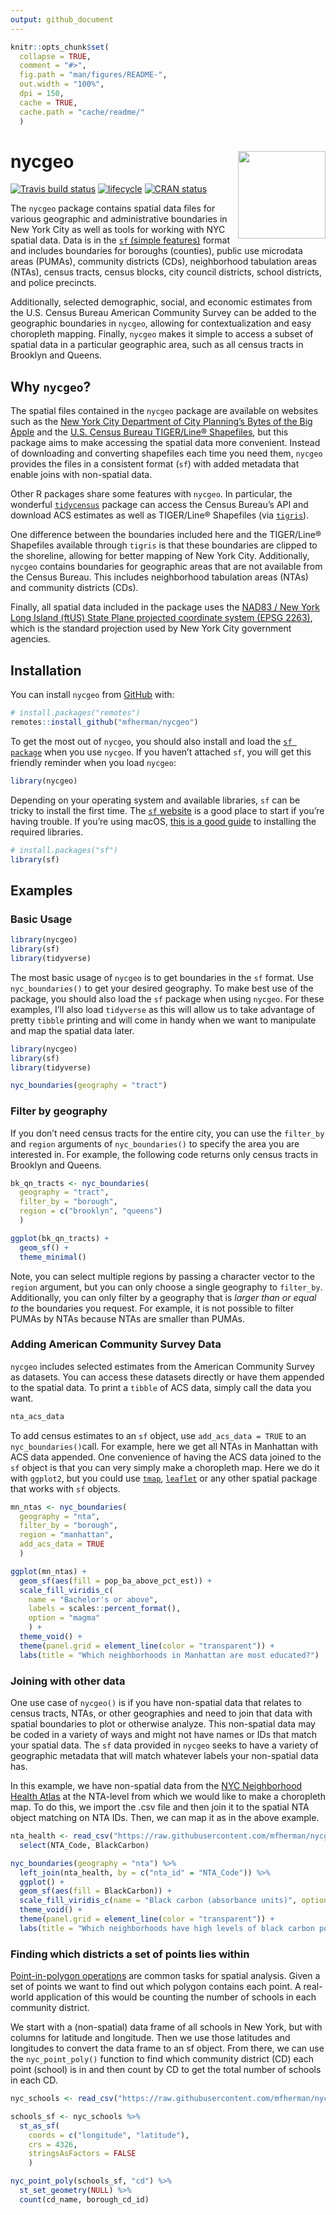 ```yaml
---
output: github_document
---
```


<!-- README.md is generated from README.Rmd. Please edit that file -->

```r
knitr::opts_chunk$set(
  collapse = TRUE,
  comment = "#>",
  fig.path = "man/figures/README-",
  out.width = "100%",
  dpi = 150,
  cache = TRUE,
  cache.path = "cache/readme/"
  )
```
# nycgeo <img src="man/figures/logo.png" align="right" alt="" width="140" />

[![Travis build status](https://travis-ci.org/mfherman/nycgeo.svg?branch=master)](https://travis-ci.org/mfherman/nycgeo)
[![lifecycle](https://img.shields.io/badge/lifecycle-experimental-orange.svg)](https://www.tidyverse.org/lifecycle/#experimental)
[![CRAN status](https://www.r-pkg.org/badges/version/nycgeo)](https://cran.r-project.org/package=nycgeo)

The `nycgeo` package contains spatial data files for various geographic and administrative boundaries in New York City as well as tools for working with NYC spatial data. Data is in the [`sf` (simple features)](https://r-spatial.github.io/sf/) format and includes boundaries for boroughs (counties), public use microdata areas (PUMAs), community districts (CDs), neighborhood tabulation areas (NTAs), census tracts, census blocks, city council districts, school districts, and police precincts.

Additionally, selected demographic, social, and economic estimates from the U.S. Census Bureau American Community Survey can be added to the geographic boundaries in `nycgeo`, allowing for contextualization and easy choropleth mapping. Finally, `nycgeo` makes it simple to access a subset of spatial data in a particular geographic area, such as all census tracts in Brooklyn and Queens.

## Why `nycgeo`?

The spatial files contained in the `nycgeo` package are available on websites such as the [New York City Department of City Planning's Bytes of the Big Apple](https://www1.nyc.gov/site/planning/data-maps/open-data.page#district_political) and the [U.S. Census Bureau TIGER/Line® Shapefiles](https://www.census.gov/geo/maps-data/data/tiger-line.html), but this package aims to make accessing the spatial data more convenient. Instead of downloading and converting shapefiles each time you need them, `nycgeo` provides the files in a consistent format (`sf`) with added metadata that enable joins with non-spatial data.

Other R packages share some features with `nycgeo`. In particular, the wonderful [`tidycensus`](https://walkerke.github.io/tidycensus/) package can access the Census Bureau's API and download ACS estimates as well as TIGER/Line® Shapefiles (via [`tigris`](https://github.com/walkerke/tigris)). 

One difference between the boundaries included here and the TIGER/Line® Shapefiles available through `tigris` is that these boundaries are clipped to the shoreline, allowing for better mapping of New York City. Additionally, `nycgeo` contains boundaries for geographic areas that are not available from the Census Bureau. This includes neighborhood tabulation areas (NTAs) and community districts (CDs).

Finally, all spatial data included in the package uses the [NAD83 / New York Long Island (ftUS) State Plane projected coordinate system (EPSG 2263)](https://epsg.io/2263), which is the standard projection used by New York City government agencies.

## Installation

You can install `nycgeo` from [GitHub](https://https://github.com/mfherman/nycgeo) with:

``` r
# install.packages("remotes")
remotes::install_github("mfherman/nycgeo")
```

To get the most out of `nycgeo`, you should also install and load the [`sf package`](https://r-spatial.github.io/sf/) when you use `nycgeo`. If you haven't attached `sf`, you will get this friendly reminder when you load `nycgeo`:

```r
library(nycgeo)
```

Depending on your operating system and available libraries, `sf` can be tricky to install the first time. The [`sf` website](https://r-spatial.github.io/sf/index.html#installing) is a good place to start if you're having trouble. If you're using macOS, [this is a good guide](https://medium.com/@jinwujour/mapping-with-r-on-mac-installation-8c8ef997c6c2) to installing the required libraries.

``` r
# install.packages("sf")
library(sf)
```

## Examples

### Basic Usage

```r
library(nycgeo)
library(sf)
library(tidyverse)
```

The most basic usage of `nycgeo` is to get boundaries in the `sf` format. Use `nyc_boundaries()` to get your desired geography. To make best use of the package, you should also load the `sf` package when using `nycgeo`. For these examples, I'll also load `tidyverse` as this will allow us to take advantage of pretty `tibble` printing and will come in handy when we want to manipulate and map the spatial data later.

```r
library(nycgeo)
library(sf)
library(tidyverse)

nyc_boundaries(geography = "tract")
```

### Filter by geography

If you don't need census tracts for the entire city, you can use the `filter_by` and `region` arguments of `nyc_boundaries()` to specify the area you are interested in. For example, the following code returns only census tracts in Brooklyn and Queens.

```r
bk_qn_tracts <- nyc_boundaries(
  geography = "tract",
  filter_by = "borough",
  region = c("brooklyn", "queens")
  )

ggplot(bk_qn_tracts) +
  geom_sf() +
  theme_minimal()
```

Note, you can select multiple regions by passing a character vector to the `region` argument, but you can only choose a single geography to `filter_by`. Additionally, you can only filter by a geography that is *larger than or equal to* the boundaries you request. For example, it is not possible to filter PUMAs by NTAs because NTAs are smaller than PUMAs.

### Adding American Community Survey Data

`nycgeo` includes selected estimates from the American Community Survey as datasets. You can access these datasets directly or have them appended to the spatial data. To print a `tibble` of ACS data, simply call the data you want.

```r
nta_acs_data
```

To add census estimates to an `sf` object, use `add_acs_data = TRUE` to an `nyc_boundaries()`call. For example, here we get all NTAs in Manhattan with ACS data appended. One convenience of having the ACS data joined to the `sf` object is that you can very simply make a choropleth map. Here we do it with `ggplot2`, but you could use [`tmap`](https://github.com/mtennekes/tmap), [`leaflet`](https://rstudio.github.io/leaflet/) or any other spatial package that works with `sf` objects.

```r
mn_ntas <- nyc_boundaries(
  geography = "nta",
  filter_by = "borough",
  region = "manhattan",
  add_acs_data = TRUE
  )

ggplot(mn_ntas) +
  geom_sf(aes(fill = pop_ba_above_pct_est)) +
  scale_fill_viridis_c(
    name = "Bachelor's or above",
    labels = scales::percent_format(),
    option = "magma"
    ) +
  theme_void() +
  theme(panel.grid = element_line(color = "transparent")) +
  labs(title = "Which neighborhoods in Manhattan are most educated?")
```

### Joining with other data

One use case of `nycgeo()` is if you have non-spatial data that relates to census tracts, NTAs, or other geographies and need to join that data with spatial boundaries to plot or otherwise analyze. This non-spatial data may be coded in a variety of ways and might not have names or IDs that match your spatial data. The `sf` data provided in `nycgeo` seeks to have a variety of geographic metadata that will match whatever labels your non-spatial data has. 

In this example, we have non-spatial data from the [NYC Neighborhood Health Atlas](https://www1.nyc.gov/site/doh/health/neighborhood-health/nyc-neighborhood-health-atlas.page) at the NTA-level from which we would like to make a choropleth map. To do this, we import the .csv file and then join it to the spatial NTA object matching on NTA IDs. Then, we can map it as in the above example.

```r
nta_health <- read_csv("https://raw.githubusercontent.com/mfherman/nycgeo/master/inst/extdata/nta-health.csv") %>% 
  select(NTA_Code, BlackCarbon)

nyc_boundaries(geography = "nta") %>% 
  left_join(nta_health, by = c("nta_id" = "NTA_Code")) %>% 
  ggplot() +
  geom_sf(aes(fill = BlackCarbon)) +
  scale_fill_viridis_c(name = "Black carbon (absorbance units)", option = "inferno") +
  theme_void() +
  theme(panel.grid = element_line(color = "transparent")) +
  labs(title = "Which neighborhoods have high levels of black carbon pollution?")
```

### Finding which districts a set of points lies within

[Point-in-polygon operations](https://en.wikipedia.org/wiki/Point_in_polygon) are common tasks for spatial analysis. Given a set of points we want to find out which polygon contains each point. A real-world application of this would be counting the number of schools in each community district.

We start with a (non-spatial) data frame of all schools in New York, but with columns for latitude and longitude. Then we use those latitudes and longitudes to convert the data frame to an sf object. From there, we can use the `nyc_point_poly()` function to find which community district (CD) each point (school) is in and then count by CD to get the total number of schools in each CD.

```r
nyc_schools <- read_csv("https://raw.githubusercontent.com/mfherman/nycgeo/master/inst/extdata/nyc-schools.csv")

schools_sf <- nyc_schools %>% 
  st_as_sf(
    coords = c("longitude", "latitude"),
    crs = 4326,
    stringsAsFactors = FALSE
    )

nyc_point_poly(schools_sf, "cd") %>% 
  st_set_geometry(NULL) %>% 
  count(cd_name, borough_cd_id)
```

